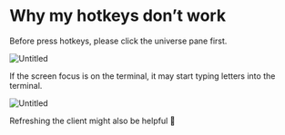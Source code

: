 # Why my hotkeys don’t work

Before press hotkeys, please click the universe pane first.

![Untitled](Why%20my%20hotkeys%20don%E2%80%99t%20work%2042c2866251d44db8b0636ac3aab7af3f/Untitled.png)

If the screen focus is on the terminal, it may start typing letters into the terminal.

![Untitled](Why%20my%20hotkeys%20don%E2%80%99t%20work%2042c2866251d44db8b0636ac3aab7af3f/Untitled%201.png)

Refreshing the client might also be helpful  🎩
